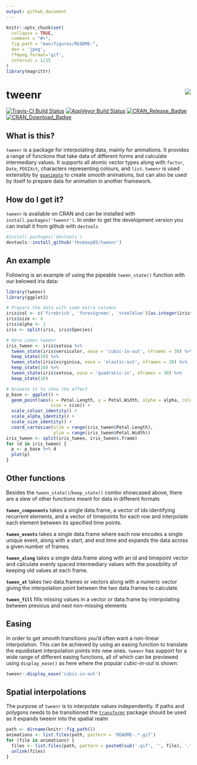 ```yaml
---
output: github_document
---
```


<!-- README.md is generated from README.Rmd. Please edit that file -->

```r
knitr::opts_chunk$set(
  collapse = TRUE,
  comment = "#>",
  fig.path = "man/figures/README-",
  dev = 'jpeg',
  ffmpeg.format='gif',
  interval = 1/15
)
library(magrittr)
```

# tweenr <img src="man/figures/logo.png" align="right" />

[![Travis-CI Build Status](https://travis-ci.org/thomasp85/tweenr.svg?branch=master)](https://travis-ci.org/thomasp85/tweenr) [![AppVeyor Build Status](https://ci.appveyor.com/api/projects/status/github/thomasp85/tweenr?branch=master&svg=true)](https://ci.appveyor.com/project/thomasp85/tweenr) [![CRAN\_Release\_Badge](http://www.r-pkg.org/badges/version-ago/tweenr)](https://CRAN.R-project.org/package=tweenr) [![CRAN\_Download\_Badge](http://cranlogs.r-pkg.org/badges/tweenr)](https://CRAN.R-project.org/package=tweenr)

## What is this?
`tweenr` is a package for interpolating data, mainly for animations. It provides
a range of functions that take data of different forms and calculate 
intermediary values. It supports all atomic vector types along with `factor`, 
`Date`, `POSIXct`, characters representing colours, and `list`. `tweenr` is used 
extensibly by [`gganimate`](https://github.com/thomasp85/gganimate) to create
smooth animations, but can also be used by itself to prepare data for animation
in another framework.

## How do I get it?
`tweenr` is available on CRAN and can be installed with 
`install.packages('tweenr')`. In order to get the development version you can
install it from github with `devtools`

```r
#install.packages('devtools')
devtools::install_github('thomasp85/tweenr')
```

## An example
Following is an example of using the pipeable `tween_state()` function with our
belowed iris data:

```r
library(tweenr)
library(ggplot2)

# Prepare the data with some extra columns
iris$col <- c('firebrick', 'forestgreen', 'steelblue')[as.integer(iris$Species)]
iris$size <- 4
iris$alpha <- 1
iris <- split(iris, iris$Species)

# Here comes tweenr
iris_tween <- iris$setosa %>% 
  tween_state(iris$versicolor, ease = 'cubic-in-out', nframes = 30) %>% 
  keep_state(10) %>% 
  tween_state(iris$virginica, ease = 'elastic-out', nframes = 30) %>% 
  keep_state(10) %>% 
  tween_state(iris$setosa, ease = 'quadratic-in', nframes = 30) %>% 
  keep_state(10)

# Animate it to show the effect
p_base <- ggplot() + 
  geom_point(aes(x = Petal.Length, y = Petal.Width, alpha = alpha, colour = col, 
                 size = size)) + 
  scale_colour_identity() +
  scale_alpha_identity() + 
  scale_size_identity() + 
  coord_cartesian(xlim = range(iris_tween$Petal.Length), 
                  ylim = range(iris_tween$Petal.Width))
iris_tween <- split(iris_tween, iris_tween$.frame)
for (d in iris_tween) {
  p <- p_base %+% d
  plot(p)
}
```

## Other functions
Besides the `tween_state()`/`keep_state()` combo showcased above, there are a
slew of other functions meant for data in different formats

**`tween_components`** takes a single data.frame, a vector of ids identifying
recurrent elements, and a vector of timepoints for each row and interpolate each
element between its specified time points.

**`tween_events`** takes a single data.frame where each row encodes a single 
unique event, along with a start, and end time and expands the data across a
given number of frames.

**`tween_along`** takes a single data.frame along with an id and timepoint 
vector and calculate evenly spaced intermediary values with the possibility of 
keeping old values at each frame.

**`tween_at`** takes two data.frames or vectors along with a numeric vector 
giving the interpolation point between the two data.frames to calculate.

**`tween_fill`** fills missing values in a vector or data.frame by interpolating
between previous and next non-missing elements

## Easing
In order to get smooth transitions you'd often want a non-linear interpolation.
This can be achieved by using an easing function to translate the equidistant 
interpolation points into new ones. `tweenr` has support for a wide range of 
different easing functions, all of which can be previewed using `display_ease()`
as here where the popular *cubic-in-out* is shown:

```r
tweenr::display_ease('cubic-in-out')
```

## Spatial interpolations
The purpose of `tweenr` is to interpolate values independently. If paths and 
polygons needs to be transitioned the 
[`transformr`](https://github.com/thomasp85/transformr) package should be used
as it expands tweenr into the spatial realm

```r
path <- dirname(knitr::fig_path())
animations <- list.files(path, pattern = 'README-.*.gif')
for (file in animations) {
  files <- list.files(path, pattern = paste0(sub('.gif', '', file), '.*jpeg'), full.names = TRUE)
  unlink(files)
}
```

